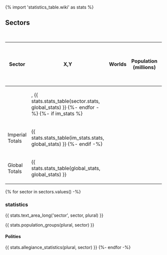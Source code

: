 {% import 'statistics_table.wiki' as stats %}

== Sectors ==
{| class="wikitable sortable" width="90%"
|+ Analysis per Sector
!Sector!! X,Y !! Worlds !! Population (millions) !! % of Population !! Economy (Bcr) !! Per Capita (Cr) !! RU !! Trade Volume (BCr / year) !! Int. Trade (BCr / year) !! Ext. Trade (BCr/year) !! Shipyard Capacity (MTons) !! Colonial Army (BEs) !! Travellers (M / year) !! SPA Pop
{% for sector in sectors.values() -%}
|-
| {{sector.wiki_name()}}
| {{sector.x}},{{sector.y}}
{{ stats.stats_table(sector.stats, global_stats) }}
{%- endfor -%}
{%- if im_stats %}
|-
| Imperial Totals ||
{{ stats.stats_table(im_stats.stats, global_stats) }}
{%- endif -%}
|-
| Global Totals ||
{{ stats.stats_table(global_stats, global_stats) }}
|}


{% for sector in sectors.values() -%}
=== {{sector.name}} statistics ===
{{ stats.text_area_long('sector', sector, plural) }}

{{ stats.population_groups(plural, sector) }}

==== Polities ====
{{ stats.allegiance_statistics(plural, sector) }}
{%- endfor -%}

